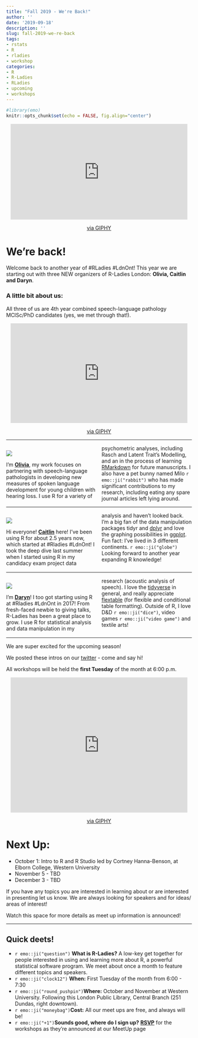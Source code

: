 ```yaml
---
title: "Fall 2019 - We're Back!"
author: ''
date: '2019-09-18'
description: ''
slug: fall-2019-we-re-back
tags:
- rstats
- R
- rladies
- workshop
categories:
- R
- R-Ladies
- RLadies
- upcoming
- workshops
---
```



```r
#library(emo)
knitr::opts_chunk$set(echo = FALSE, fig.align="center")
```


<style>
  .col3 {
    columns: 2 100px;
    -webkit-columns: 2 100px;
    -moz-columns: 2 100px;
  }
</style>

<center>
<iframe src="https://giphy.com/embed/kMM3vtBEgSsLu" width="480" height="259" frameBorder="0" class="giphy-embed" allowFullScreen></iframe><p><a href="https://giphy.com/gifs/reddit-everyone-minute-kMM3vtBEgSsLu">via GIPHY</a></p>
</center>

# **We're back!**  

Welcome back to another year of #RLadies #LdnOnt!  This year we are starting out with three NEW organizers of R-Ladies London: **Olivia, Caitlin and Daryn**.  


### A little bit about us:  


All three of us are 4th year combined speech-language pathology MClSc/PhD candidates (yes, we met through that!).  

<center>
<iframe src="https://giphy.com/embed/xT9DPFPfULYJHHrqN2" width="480" height="270" frameBorder="0" class="giphy-embed" allowFullScreen></iframe><p><a href="https://giphy.com/gifs/cbc-funny-comedy-mr-d-xT9DPFPfULYJHHrqN2">via GIPHY</a></p>
</center>

***
<div class="col3">   
![](/img/Olivia.jpeg)

 I’m [**Olivia**](https://twitter.com/OliviaDaub), my work focuses on partnering with speech-language pathologists in developing new measures of spoken language development for young children with hearing loss. I use R for a variety of psychometric analyses, including Rasch and Latent Trait’s Modelling, and an in the process of learning [RMarkdown](https://rmarkdown.rstudio.com/lesson-1.html) for future manuscripts. I also have a pet bunny named Milo `r emo::ji("rabbit")` who has made significant contributions to my research, including eating any spare journal articles left lying around. 
 </div>  
 ***  
 
 

<div class="col3">  
![](/img/Caitlin.jpeg)

Hi everyone! [**Caitlin**](https://twitter.com/CaitlinCoughler) here! I’ve been using R for about 2.5 years now, which started at #Rladies #LdnOnt! I took the deep dive last summer when I started using R in my candidacy exam project data analysis and haven’t looked back. I’m a big fan of the data manipulation packages tidyr and [dplyr](https://rpubs.com/bradleyboehmke/data_wrangling) and love the graphing possibilities in [ggplot](https://ggplot2.tidyverse.org/). Fun fact: I’ve lived in 3 different continents. `r emo::ji("globe")` Looking forward to another year expanding R knowledge!  
</div>  
***  

<div class="col3">
![](/img/Daryn.jpeg)

I’m [**Daryn**](https://twitter.com/DarynSparrow)! I too got starting using R at #Rladies #LdnOnt in 2017! From fresh-faced newbie to giving talks, R-Ladies has been a great place to grow. I use R for statistical analysis and data manipulation in my research (acoustic analysis of speech). I love the [tidyverse](https://www.tidyverse.org/) in general, and really appreciate [flextable](https://davidgohel.github.io/flextable/articles/overview.html) (for flexible and conditional table formatting). Outside of R, I love D&D `r emo::ji("dice")`, video games `r emo::ji("video game")` and textile arts!
</div>  

----  

We are super excited for the upcoming season!  

We posted these intros on our [twitter](https://twitter.com/RLadiesLdnOnt) - come and say hi!

All workshops will be held the **first Tuesday** of the month at 6:00 p.m.   

<center>
<iframe src="https://giphy.com/embed/xT5LML4FY3If24Bf0I" width="480" height="366" frameBorder="0" class="giphy-embed" allowFullScreen></iframe><p><a href="https://giphy.com/gifs/season-4-the-simpsons-4x16-xT5LML4FY3If24Bf0I">via GIPHY</a></p>
</center>

# Next Up:  

- October 1: Intro to R and R Studio led by Cortney Hanna-Benson, at Elborn College, Western University
- November 5 - TBD
- December 3  - TBD

If you have any topics you are interested in learning about or are interested in presenting let us know. We are always looking for speakers and for ideas/ areas of interest!  

Watch this space for more details as meet up information is announced!  


***  


## Quick deets!

- `r emo::ji("question")` **What is R-Ladies?** A low-key get together for people interested in using and learning more about R, a powerful statistical software program. We meet about once a month to feature different topics and speakers.
- `r emo::ji("clock12")` **When:** First Tuesday of the month from 6:00 - 7:30
- `r emo::ji("round_pushpin")`**Where:** October and November at Western University. Following this London Public Library, Central Branch (251 Dundas, right downtown).
-  `r emo::ji("moneybag")`**Cost:** All our meet ups are free, and always will be!
-  `r emo::ji("+1")`**Sounds good, where do I sign up?** [**RSVP**](https://www.meetup.com/rladies-ldnont/) for the workshops as they're announced at our MeetUp page
